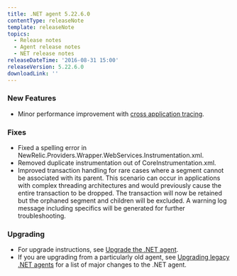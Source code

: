 ```yaml
---
title: .NET agent 5.22.6.0
contentType: releaseNote
template: releaseNote
topics:
  - Release notes
  - Agent release notes
  - NET release notes
releaseDateTime: '2016-08-31 15:00'
releaseVersion: 5.22.6.0
downloadLink: ''
---
```


### New Features

* Minor performance improvement with [cross application tracing](/docs/apm/transactions/cross-application-traces/cross-application-tracing).

### Fixes

* Fixed a spelling error in NewRelic.Providers.Wrapper.WebServices.Instrumentation.xml.
* Removed duplicate instrumentation out of CoreInstrumentation.xml.
* Improved transaction handling for rare cases where a segment cannot be associated with its parent. This scenario can occur in applications with complex threading architectures and would previously cause the entire transaction to be dropped. The transaction will now be retained but the orphaned segment and children will be excluded. A warning log message including specifics will be generated for further troubleshooting.

### Upgrading

* For upgrade instructions, see [Upgrade the .NET agent](/docs/agents/net-agent/installation-configuration/upgrade-net-agent#updating_net).
* If you are upgrading from a particularly old agent, see [Upgrading legacy .NET agents](/docs/agents/net-agent/troubleshooting/upgrading-legacy-net-agents) for a list of major changes to the .NET agent.
